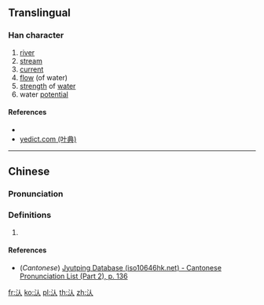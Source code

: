 {{character info/new}}
==Translingual==

===Han character===
{{Han char|rn=85|rad=水|as=02|sn=5|four=|canj=EO|ids=⿰氵人}}

# [[river]]
# [[stream]]
# [[current]]
# [[flow]] (of water)
# [[strength]] of [[water]]
# water [[potential]]

====References====
* {{Han ref|kx=0604.070|dkj=17108|hdz=31548.070|uh=6C44|ud=27716}}
*[http://yedict.com/htm/6C/6C44.htm yedict.com (叶典)]

----

==Chinese==
{{zh-forms}}

===Pronunciation===
{{zh-pron
|m=zè
|c=zak4
|mc=
|oc=
|cat=n
}}

===Definitions===
{{zh-hanzi}}

# {{rfdef|lang=zh}}

====References====
* (''Cantonese'') [http://www.iso10646hk.net/jp/document/download.jsp Jyutping Database (iso10646hk.net) - Cantonese Pronunciation List (Part 2), p. 136]

[[fr:汄]]
[[ko:汄]]
[[pl:汄]]
[[th:汄]]
[[zh:汄]]